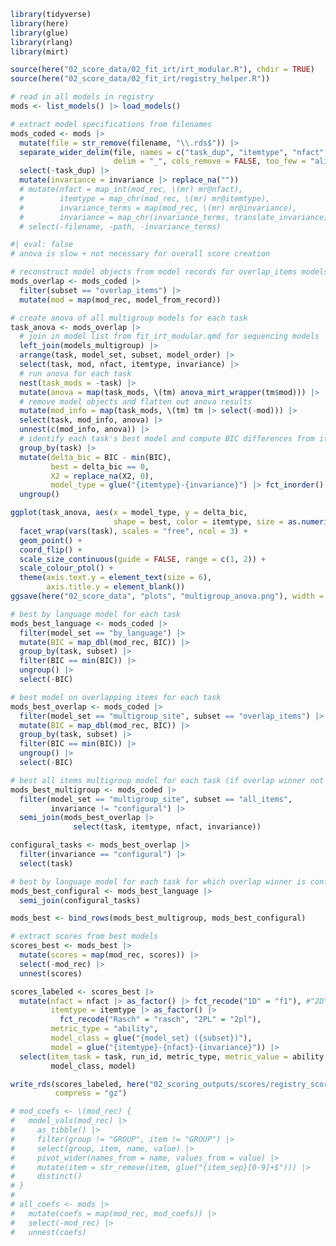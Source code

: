 ```r
library(tidyverse)
library(here)
library(glue)
library(rlang)
library(mirt)

source(here("02_score_data/02_fit_irt/irt_modular.R"), chdir = TRUE)
source(here("02_score_data/02_fit_irt/registry_helper.R"))
```

```r
# read in all models in registry
mods <- list_models() |> load_models()

# extract model specifications from filenames
mods_coded <- mods |>
  mutate(file = str_remove(filename, "\\.rds$")) |>
  separate_wider_delim(file, names = c("task_dup", "itemtype", "nfact", "invariance"),
                       delim = "_", cols_remove = FALSE, too_few = "align_start") |>
  select(-task_dup) |>
  mutate(invariance = invariance |> replace_na(""))
  # mutate(nfact = map_int(mod_rec, \(mr) mr@nfact),
  #        itemtype = map_chr(mod_rec, \(mr) mr@itemtype),
  #        invariance_terms = map(mod_rec, \(mr) mr@invariance),
  #        invariance = map_chr(invariance_terms, translate_invariance)) |>
  # select(-filename, -path, -invariance_terms)
```

```r
#| eval: false
# anova is slow + not necessary for overall score creation

# reconstruct model objects from model records for overlap_items models
mods_overlap <- mods_coded |>
  filter(subset == "overlap_items") |>
  mutate(mod = map(mod_rec, model_from_record))

# create anova of all multigroup models for each task
task_anova <- mods_overlap |>
  # join in model list from fit_irt_modular.qmd for sequencing models
  left_join(models_multigroup) |>
  arrange(task, model_set, subset, model_order) |>
  select(task, mod, nfact, itemtype, invariance) |>
  # run anova for each task
  nest(task_mods = -task) |>
  mutate(anova = map(task_mods, \(tm) anova_mirt_wrapper(tm$mod))) |>
  # remove model objects and flatten out anova results
  mutate(mod_info = map(task_mods, \(tm) tm |> select(-mod))) |>
  select(task, mod_info, anova) |>
  unnest(c(mod_info, anova)) |>
  # identify each task's best model and compute BIC differences from it
  group_by(task) |>
  mutate(delta_bic = BIC - min(BIC),
         best = delta_bic == 0,
         X2 = replace_na(X2, 0),
         model_type = glue("{itemtype}-{invariance}") |> fct_inorder() |> fct_rev()) |>
  ungroup()

ggplot(task_anova, aes(x = model_type, y = delta_bic,
                       shape = best, color = itemtype, size = as.numeric(best))) +
  facet_wrap(vars(task), scales = "free", ncol = 3) +
  geom_point() +
  coord_flip() +
  scale_size_continuous(guide = FALSE, range = c(1, 2)) +
  scale_colour_ptol() +
  theme(axis.text.y = element_text(size = 6),
        axis.title.y = element_blank())
ggsave(here("02_score_data", "plots", "multigroup_anova.png"), width = 9, height = 5)
```

```r
# best by language model for each task
mods_best_language <- mods_coded |>
  filter(model_set == "by_language") |>
  mutate(BIC = map_dbl(mod_rec, BIC)) |>
  group_by(task, subset) |>
  filter(BIC == min(BIC)) |>
  ungroup() |>
  select(-BIC)

# best model on overlapping items for each task
mods_best_overlap <- mods_coded |>
  filter(model_set == "multigroup_site", subset == "overlap_items") |>
  mutate(BIC = map_dbl(mod_rec, BIC)) |>
  group_by(task, subset) |>
  filter(BIC == min(BIC)) |>
  ungroup() |>
  select(-BIC)

# best all items multigroup model for each task (if overlap winner not configural)
mods_best_multigroup <- mods_coded |>
  filter(model_set == "multigroup_site", subset == "all_items",
         invariance != "configural") |>
  semi_join(mods_best_overlap |>
              select(task, itemtype, nfact, invariance))

configural_tasks <- mods_best_overlap |>
  filter(invariance == "configural") |>
  select(task)

# best by language model for each task for which overlap winner is configural
mods_best_configural <- mods_best_language |>
  semi_join(configural_tasks)

mods_best <- bind_rows(mods_best_multigroup, mods_best_configural)

# extract scores from best models
scores_best <- mods_best |>
  mutate(scores = map(mod_rec, scores)) |>
  select(-mod_rec) |>
  unnest(scores)

scores_labeled <- scores_best |>
  mutate(nfact = nfact |> as_factor() |> fct_recode("1D" = "f1"), #"2D" = "2"),
         itemtype = itemtype |> as_factor() |>
           fct_recode("Rasch" = "rasch", "2PL" = "2pl"),
         metric_type = "ability",
         model_class = glue("{model_set} ({subset})"),
         model = glue("{itemtype}-{nfact}-{invariance}")) |>
  select(item_task = task, run_id, metric_type, metric_value = ability,
         model_class, model)

write_rds(scores_labeled, here("02_scoring_outputs/scores/registry_scores.rds"),
          compress = "gz")

# mod_coefs <- \(mod_rec) {
#   model_vals(mod_rec) |>
#     as_tibble() |>
#     filter(group != "GROUP", item != "GROUP") |>
#     select(group, item, name, value) |>
#     pivot_wider(names_from = name, values_from = value) |>
#     mutate(item = str_remove(item, glue("{item_sep}[0-9]+$"))) |>
#     distinct()
# }
# 
# all_coefs <- mods |>
#   mutate(coefs = map(mod_rec, mod_coefs)) |>
#   select(-mod_rec) |>
#   unnest(coefs)
```
